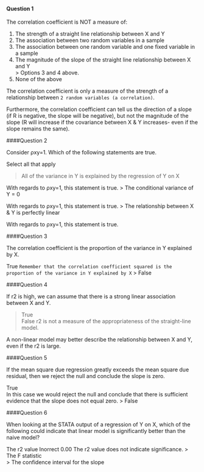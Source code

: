 #### Question 1
The correlation coefficient is NOT a measure of:

1. The strength of a straight line relationship between X and Y 			
2. The association between two random variables in a sample 			
3. The association between one random variable and one fixed variable in a sample 			
4. The magnitude of the slope of the straight line relationship between X and Y 			
> Options 3 and 4 above. 			
6. None of the above 	

The correlation coefficient is only a measure of the strength of a relationship between ```2 random variables (a correlation)```.

Furthermore, the correlation coefficient can tell us the direction of a slope (if R is negative, the slope will be negative), but not the magnitude of the slope (R will increase if the covariance between X & Y increases- even if the slope remains the same).

####Question 2

Consider ρxy=1. Which of the following statements are true.

Select all that apply

> All of the variance in Y is explained by the regression of Y on X  

With regards to ρxy=1, this statement is true.
> The conditional variance of Y = 0 	

With regards to ρxy=1, this statement is true.
> The relationship between X & Y is perfectly linear  

With regards to ρxy=1, this statement is true.

####Question 3

The correlation coefficient is the proportion of the variance in Y explained by X.

True 
```Remember that the correlation coefficient squared is the proportion of the variance in Y explained by X```
> False 			

####Question 4

If r2 is high, we can assume that there is a strong linear association between X and Y.

> True 			
False 
r2 is not a measure of the appropriateness of the straight-line model.

A non-linear model may better describe the relationship between X and Y, even if the r2 is large. 

####Question 5

If the mean square due regression greatly exceeds the mean square due residual, then we reject the null and conclude the slope is zero.

True 	
In this case we would reject the null and conclude that there is sufficient evidence that the slope does not equal zero.
> False 		

####Question 6

When looking at the STATA output of a regression of Y on X, which of the following could indicate that linear model is significantly better than the naive model?

The r2 value 	Inorrect 	0.00 	The r2 value does not indicate significance.
> The F statistic	
> The confidence interval for the slope	

